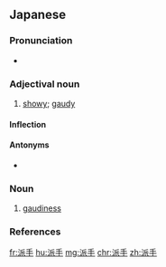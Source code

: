 ==Japanese==
{{ja-kanjitab|は|て|k2=で|r=y|yomi=ok}}

===Pronunciation===
* {{ja-pron|はで|y=j|acc=2|acc_ref=NHK}}

===Adjectival noun===
{{ja-adj|infl=na|はで}}

# [[showy]]; [[gaudy]]
#: {{ja-usex|'''派手'''なパフォーマンスだ。|'''はで''' な パフォーマンス だ。|That was a showy performance.}}

====Inflection====
{{ja-na|はで}}

====Antonyms====
* {{ja-r|地味|じみ}}

===Noun===
{{ja-noun|はで}}

# [[gaudiness]]

===References===
<references/>

[[fr:派手]]
[[hu:派手]]
[[mg:派手]]
[[chr:派手]]
[[zh:派手]]